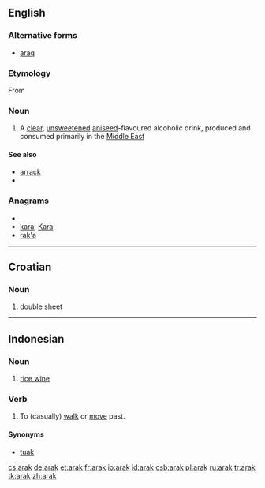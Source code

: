 ==English==

===Alternative forms===
*[[araq]]

===Etymology===

From {{etyl|ar}} {{term|lang=ar|sc=Arab|عرق}}

===Noun===
{{en-noun|-}}

# A [[clear]], [[unsweetened]] [[aniseed]]-flavoured alcoholic drink, produced and consumed primarily in the [[Middle East]]

====See also====
*[[arrack]]
*{{pedialite|Arak (distilled beverage)}}

===Anagrams===
* {{alphagram|aakr}}
* [[kara#English|kara]], [[Kara#English|Kara]]
* [[rak'a#English|rak'a]]


----

==Croatian==

===Noun===
{{hr-noun|m}}

# double [[sheet]]

----

==Indonesian==

===Noun===
{{infl|id|noun}}

# [[rice wine]]

===Verb===
{{infl|id|verb}}

# To (casually) [[walk]] or [[move]] past.

====Synonyms====
* [[tuak]]

[[cs:arak]]
[[de:arak]]
[[et:arak]]
[[fr:arak]]
[[io:arak]]
[[id:arak]]
[[csb:arak]]
[[pl:arak]]
[[ru:arak]]
[[tr:arak]]
[[tk:arak]]
[[zh:arak]]
